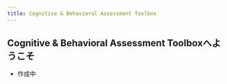 ```yaml
---
title: Cognitive & Behavioral Assessment Toolbox
---
```

## Cognitive & Behavioral Assessment Toolboxへようこそ

- 作成中